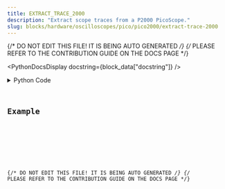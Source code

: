 ```yaml
---
title: EXTRACT_TRACE_2000
description: "Extract scope traces from a P2000 PicoScope."
slug: blocks/hardware/oscilloscopes/pico/pico2000/extract-trace-2000
---
```


{/* DO NOT EDIT THIS FILE! IT IS BEING AUTO GENERATED */}
{/* PLEASE REFER TO THE CONTRIBUTION GUIDE ON THE DOCS PAGE */}


<PythonDocsDisplay docstring={block_data["docstring"]} />
<details>
<summary>Python Code</summary>



<Code code={pythonCode} lang="py" wrap theme="dracula" />

[Find this Flojoy Block on GitHub](https://github.com/flojoy-ai/blocks/blob/main/blocks/HARDWARE/OSCILLOSCOPES/PICO/PICO2000/EXTRACT_TRACE_2000/EXTRACT_TRACE_2000.py)

</details>

## Example


<GetHelpWidget />


<AppDisplay app={app} blockName="EXTRACT_TRACE_2000" client:visible />


<Example />

{/* DO NOT EDIT THIS FILE! IT IS BEING AUTO GENERATED */}
{/* PLEASE REFER TO THE CONTRIBUTION GUIDE ON THE DOCS PAGE */}
